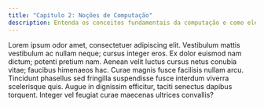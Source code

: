 ```yaml
---
title: "Capítulo 2: Noções de Computação"
description: Entenda os conceitos fundamentais da computação e como eles se aplicam à programação.
---
```


Lorem ipsum odor amet, consectetuer adipiscing elit. Vestibulum mattis vestibulum ac nullam neque; cursus integer eros. Ex dolor euismod nam dictum; potenti pretium nam. Aenean velit luctus cursus netus conubia vitae; faucibus himenaeos hac. Curae magnis fusce facilisis nullam arcu. Tincidunt phasellus sed fringilla suspendisse fusce interdum viverra scelerisque quis. Augue in dignissim efficitur, taciti senectus dapibus torquent. Integer vel feugiat curae maecenas ultrices convallis?
